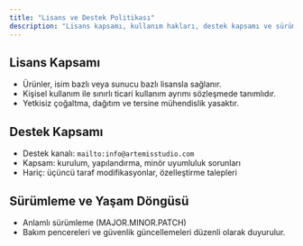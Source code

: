 ```yaml
---
title: "Lisans ve Destek Politikası"
description: "Lisans kapsamı, kullanım hakları, destek kapsamı ve sürümleme ilkeleri."
---
```


## Lisans Kapsamı

- Ürünler, isim bazlı veya sunucu bazlı lisansla sağlanır.
- Kişisel kullanım ile sınırlı ticari kullanım ayrımı sözleşmede tanımlıdır.
- Yetkisiz çoğaltma, dağıtım ve tersine mühendislik yasaktır.

## Destek Kapsamı

- Destek kanalı: `mailto:info@artemisstudio.com`
- Kapsam: kurulum, yapılandırma, minör uyumluluk sorunları
- Hariç: üçüncü taraf modifikasyonlar, özelleştirme talepleri

## Sürümleme ve Yaşam Döngüsü

- Anlamlı sürümleme (MAJOR.MINOR.PATCH)
- Bakım pencereleri ve güvenlik güncellemeleri düzenli olarak duyurulur.
